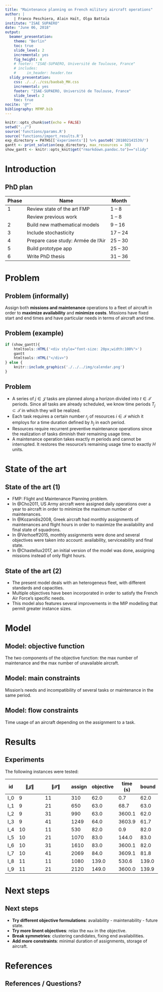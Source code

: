 ```yaml
---
title: "Maintenance planning on French military aircraft operations"
author: |
    | Franco Peschiera, Alain Haït, Olga Battaïa
institute: "ISAE SUPAERO"
date: "June 06, 2018"
output: 
  beamer_presentation:
    theme: "Berlin"
    toc: true
    slide_level: 2
    incremental: yes
    fig_height: 4
    # footer: "ISAE-SUPAERO, Université de Toulouse, France"
    # includes:
    #     in_header: header.tex
  slidy_presentation:
    css: ./../../css/baobab_MH.css
    incremental: yes
    footer: "ISAE-SUPAERO, Université de Toulouse, France"
    slide_level: 2
    toc: true
nocite: '@*'
bibliography: MFMP.bib
---
```


```r
knitr::opts_chunk$set(echo = FALSE)
setwd("../")
source('functions/params.R')
source('functions/import_results.R')
exp_directory = PATHS[['experiments']] %>% paste0('201802141539/')
gantt <- print_solution(exp_directory, max_resources = 30)
show_gantt <- knitr::opts_knit$get("rmarkdown.pandoc.to")=="slidy"
```

# Introduction

## PhD plan

|Phase  | Name                        | Month     |
|-------|--------| --------|
|1      | Review state of the art FMP              | 1 – 8    |
|       | Review previous work                  | 1 – 8    |
|2      | Build new mathematical models | 9 – 16   |
|3      | Include stochasticity                    | 17 – 24  |
|4      | Prepare case study: Armée de l’Air     | 25 – 30  |
|5      | Build prototype app             | 25 – 30  |
|6      | Write PhD thesis               | 31 – 36  |


<!-- |Phase  | Libellé                        | Mois     | -->
<!-- |-------|--------| --------| -->
<!-- |1      | Etat de l’art FMP              | 1 – 8    | -->
<!-- |       | Travaux antérieurs             | 1 – 8    | -->
<!-- |2      | Nouveaux modèles mathématiques | 9 – 16   | -->
<!-- |3      | Incertitude                    | 17 – 24  | -->
<!-- |4      | Cas d’étude Armée de l’Air     | 25 – 30  | -->
<!-- |5      | Prototype logiciel             | 25 – 30  | -->
<!-- |6      | Mémoire de thèse               | 31 – 36  | -->


# Problem

## Problem (informally)

Assign both **missions and maintenance** operations to a fleet of aircraft in order to **maximize availability** and **minimize costs**. Missions have fixed start and end times and have particular needs in terms of aircraft and time.

## Problem (example)


```r

if (show_gantt){
    htmltools::HTML('<div style="font-size: 20px;width:100%">')
    gantt
    htmltools::HTML("</div>")
} else {
    knitr::include_graphics('./../../img/calendar.png')
}

```

## Problem

* A series of $j \in \mathcal{J}$ tasks are planned along a horizon divided into $t \in \mathcal{T}$ periods. Since all tasks are already scheduled, we know time periods $T_j \subset \mathcal{T}$ in which they will be realized. 
* Each task requires a certain number $r_{j}$ of resources $i \in \mathcal{I}$ which it employs for a time duration defined by $h_j$ in each period.
* Resources require recurrent preventive maintenance operations since the realization of tasks diminish their remaining usage time.
* A maintenance operation takes exactly $m$ periods and cannot be interrupted. It restores the resource's remaining usage time to exactly $H$ units.

# State of the art

## State of the art (1)

* FMP: Flight and Maintenance Planning problem.
* In @Cho2011, US Army aircraft were assigned daily operations over a year to aircraft in order to minimize the maximum number of maintenances.
* In @Kozanidis2008, Greek aircraft had monthly assignments of maintenances and flight hours in order to maximize the availability and final state of squadrons.
* In @Verhoeff2015, monthly assignments were done and several objectives were taken into account: availability, serviceability and final state.
* In @Chastellux2017, an initial version of the model was done, assigning missions instead of only flight hours.

## State of the art (2)

* The present model deals with an heterogeneus fleet, with different standards and capacities.
* Multiple objectives have been incorporated in order to satisfy the French Air Force's specific needs.
* This model also features several improvements in the MIP modelling that permit greater instance sizes.

# Model

<!-- ## Model: sets -->

<!-- |Set|Description| -->
<!-- |-----|--------------------------------------------------------------------| -->
<!-- |    $\mathcal{I}$       |  resources. | -->
<!-- |    $\mathcal{T}$       |  time periods inside planning horizon. | -->
<!-- |    $\mathcal{J}$       |  tasks. | -->
<!-- |    $\mathcal{T}_j$     |  time periods $t \in \mathcal{T}$ in which task $j$ is active. | -->
<!-- |    $\mathcal{J}_t$    |  tasks $j \in \mathcal{J}$ to be realized in period $t$. | -->
<!-- |    $\mathcal{I}_j$     |  resources $i \in \mathcal{I}$ that can be assigned to task $j$. | -->
<!-- |    $\mathcal{O}_i$     |  tasks $j \in \mathcal{J}$ for which resource $i$ can be used. | -->
<!-- |    $\mathcal{T}^{s}_t$ |  time periods $t' \in \mathcal{T}$ such that $t' \in \{ \max{\{1, t - M+1\}},  ..., {t}$\}. | -->

<!-- ## Model: main parameters -->

<!-- |Parameters|Description| -->
<!-- |--------------|-------------------------------------------------| -->
<!-- | $H_j$ |  amount of **resource time required** by task $j$. | -->
<!-- | $R_j$ |  number of **resources required** by task $j$. | -->
<!-- | $M$   |  **maintenance duration** in number of periods. | -->
<!-- | $E$   |  remaining **elapsed time** after a maintenance. | -->
<!-- | $H$   |  remaining **usage time** after a maintenance. | -->


<!-- ## Model: more parameters -->

<!-- |Parameters|Description| -->
<!-- |--------------|----------------------------------------------------------------------| -->
<!-- | $N_t$              | number of resources in already-planned maintenances in period $t$ at the beginning | of the planning ho |izon.| -->
<!-- | $D_t$              | number of resources to be assigned in total in period $t$. | -->
<!-- | $Rut^{Init}_{i}$   | remaining usage time for resource $i$ at the start of the planning horizon. | -->
<!-- | $Ret^{Init}_{i}$   | remaining elapsed time for resource $i$ at the start of the planning horizon. | -->
<!-- | $Ret^{Init}_{sum}$ | sum of remaining elapsed times at the start of the planning horizon. | -->
<!-- | $Rut^{Init}_{sum}$ | sum of remaining elapsed time at the start of the planning horizon. | -->

<!-- ## Model: variables -->

<!-- | Variable   |  Description | -->
<!-- |-----------|------------------------------------------------------- | -->
<!-- | $a_{jti}$   |  =1 if **task** $j \in J$ in period $t \in \mathcal{T}_j$ **is realized with resource** $i \in \mathcal{I}_j$, 0 otherwise. | -->
<!-- | $m_{it}$    |  =1 if resource $i \in I$ **starts a maintenance** operation in period $t \in \mathcal{T}$, 0 otherwise. | -->
<!-- | $rut_{it}$  |  **remaining usage time** (continuous) for resource $i \in I$ at the end of period $t \in \mathcal{T}$. | -->
<!-- | $ret_{it}$  |  **remaining elapsed time** (integer) for resource $i \in I$ at the end of period $t \in \mathcal{T}$. | -->
<!-- | $u_{max}$   |  maximal number (integer) of **unavailable resources** in any period. | -->
<!-- | $m_{max}$   |  maximal number (integer) of **resources in maintenance** in any period. | -->

<!-- ## Model: main constraints -->

<!-- Requirements per task: -->
<!-- ```{r out.width="250px", echo=FALSE} -->
<!-- knitr::include_graphics("./../../img/tasks_gantt.png") -->
<!-- ``` -->
<!-- \pause -->

<!-- Max maintenances: -->
<!-- ```{r out.width="150px", echo=FALSE} -->
<!-- knitr::include_graphics("./../../img/num-maintenances.png") -->
<!-- ``` -->


<!-- ## Model: main constraints -->

## Model: objective function

<div class="incremental">

\begin{align}
    & \text{Min}\; W_1 m_{max} + W_2 u_{max}
\end{align}

\pause

The two components of the objective function: the max number of maintenance and the max number of unavailable aircraft.
\begin{align}
    &\sum_{t' \in \mathcal{T}^{s}_t} \sum_{i \in \mathcal{I}} m_{it'} + N_t \leq m_{max}
    &t \in \mathcal{T} \\
    &\sum_{t' \in \mathcal{T}^{s}_t} \sum_{i \in \mathcal{I}} m_{it'} + N_t + D_t\leq u_{max}
    &t \in \mathcal{T}
\end{align}

</div>

## Model: main constraints

Mission's needs and incompatibility of several tasks or maintenance in the same period.
\begin{align}
&\sum_{i \in \mathcal{I}_j} a_{jti} = R_j
&j \in \mathcal{J}, t \in \mathcal{T}_j\\
&\sum_{t' \in \mathcal{T}^{s}_t} m_{it'} + \sum_{j \in \mathcal{J}_t \cap \mathcal{O}_i} a_{jti} \leq 1
& t \in \mathcal{T}, i \in \mathcal{I}
\end{align}

<!-- ## Model: flow constraints -->

<!-- Visualization of accumulated time constraints for one resource. -->

<!-- ```{r out.width="250px", echo=FALSE} -->
<!-- # img <- readPNG("./../../img/balance2.png") -->
<!-- #  grid.raster(img) -->
<!-- knitr::include_graphics("./../../img/balance2.png") -->
<!-- ``` -->

## Model: flow constraints

Time usage of an aircraft depending on the assignment to a task.
<!-- <div class="incremental" style="margin-left: 4em; position: relative">  -->
<!--   <div style="position: absolute; left: 0; top: 0;background-color:white;width:100%"> -->
\begin{align}
& rut_{it} \leq rut_{it-1} + H m_{it} - \sum_{j \in \mathcal{J}_t \cap \mathcal{O}_i} a_{jti} H_j & t =1, ..., \mathcal{T}, i \in \mathcal{I}\\
& rut_{i0} = Rut^{Init}_i
        & i \in \mathcal{I}\\
& rut_{it} \geq H m_{it}
        & t \in \mathcal{T}, i \in \mathcal{I}\\
& rut_{it} \in [0,H]
        & t \in \mathcal{T}, i \in \mathcal{I} \\
& \sum_{i \in \mathcal{I}} rut_{it} \geq Rut^{Init}_{sum}
        & t = |\mathcal{T}|
\end{align}

  <!-- </div>  -->
  <!-- <div style="position: absolute; left: 0; top: 0;background-color:white;width:100%"> -->

# Results

## Experiments

The following instances were tested:

| id | $\|\mathcal{J}\|$ |$\|\mathcal{T}\|$ |  assign |  objective  |  time (s) |   bound |
|-----|------------------|------------------|---------| ------------| -----------| --------|
| I_0 |                9 |               11 |     310 |        62.0 |        0.7 |    62.0 |
| I_1 |                9 |               21 |     650 |        63.0 |       68.7 |    63.0 |
| I_2 |                9 |               31 |     990 |        63.0 |     3600.1 |    62.0 |
| I_3 |                9 |               41 |    1249 |        64.0 |     3603.9 |    61.7 |
| I_4 |               10 |               11 |     530 |        82.0 |        0.9 |    82.0 |
| I_5 |               10 |               21 |    1070 |        83.0 |      144.0 |    83.0 |
| I_6 |               10 |               31 |    1610 |        83.0 |     3600.1 |    82.0 |
| I_7 |               10 |               41 |    2069 |        84.0 |     3609.1 |    81.8 |
| I_8 |               11 |               11 |    1080 |       139.0 |      530.6 |   139.0 |
| I_9 |               11 |               21 |    2120 |       149.0 |     3600.0 |   139.9 |

# Next steps
## Next steps

* **Try different objective formulations**: availability - maintenability - future state.
* **Try more linent objectives**: relax the `max` in the objective.
* **Break symmetries**: clustering candidates, fixing end availabilities.
* **Add more constraints**: minimal duration of assignments, storage of aircraft.

# References
## References / Questions?

<!-- \bibliographystyle{dcu} -->
<!-- \bibliography{./../biblio/MFMP} -->

